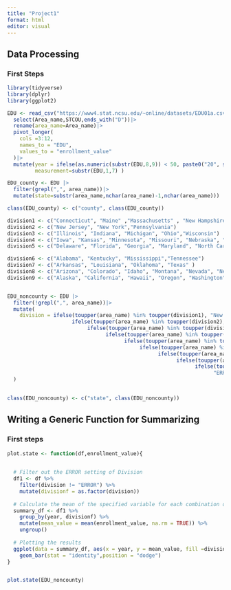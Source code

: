 ```yaml
---
title: "Project1"
format: html
editor: visual
---
```


## Data Processing

### First Steps

```r
library(tidyverse)
library(dplyr)
library(ggplot2)
```

```r
EDU <- read_csv("https://www4.stat.ncsu.edu/~online/datasets/EDU01a.csv")|>
  select(Area_name,STCOU,ends_with("D"))|>
  rename(area_name=Area_name)|>
  pivot_longer(
    cols =3:12,   
    names_to = "EDU",            
    values_to = "enrollment_value"           
  )|>
  mutate(year = ifelse(as.numeric(substr(EDU,8,9)) < 50, paste0("20", substr(EDU,8,9)), paste0("19", substr(EDU,8,9))),
         measurement=substr(EDU,1,7) )

EDU_county <- EDU |>
  filter(grepl(",", area_name))|>
  mutate(state=substr(area_name,nchar(area_name)-1,nchar(area_name)))

class(EDU_county) <- c("county", class(EDU_county))

division1 <- c("Connecticut", "Maine" ,"Massachusetts" , "New Hampshire" , "Rhode Island", "Vermont")
division2 <- c("New Jersey", "New York","Pennsylvania")
division3 <- c("Illinois", "Indiana", "Michigan", "Ohio","Wisconsin")
division4 <- c("Iowa", "Kansas", "Minnesota", "Missouri", "Nebraska", "North Dakota", "South Dakota")
division5 <- c("Delaware", "Florida", "Georgia", "Maryland", "North Carolina", "South Carolina", "Virginia", "DISTRICT OF COLUMBIA","West Virginia")

division6 <- c("Alabama", "Kentucky", "Mississippi","Tennessee")
division7 <- c("Arkansas", "Louisiana", "Oklahoma", "Texas" )
division8 <- c("Arizona", "Colorado", "Idaho", "Montana", "Nevada", "New Mexico", "Utah","Wyoming")
division9 <- c("Alaska", "California", "Hawaii", "Oregon", "Washington")


EDU_noncounty <- EDU |>
  filter(!grepl(",", area_name))|>
  mutate(
    division = ifelse(toupper(area_name) %in% toupper(division1), "New England",
                     ifelse(toupper(area_name) %in% toupper(division2), "Middle Atlantic",
                          ifelse(toupper(area_name) %in% toupper(division3), "East North Central",
                                ifelse(toupper(area_name) %in% toupper(division4), "West North Central",
                                      ifelse(toupper(area_name) %in% toupper(division5), "South Atlantic",
                                           ifelse(toupper(area_name) %in% toupper(division6), "East South Central",
                                                 ifelse(toupper(area_name) %in% toupper(division7), "West South Central",
                                                       ifelse(toupper(area_name) %in% toupper(division8), "Mountain",
                                                             ifelse(toupper(area_name) %in% toupper(division9), "Pacific",
                                                                   "ERROR")))))))))
  )
  

class(EDU_noncounty) <- c("state", class(EDU_noncounty))


```



## Writing a Generic Function for Summarizing
### First steps 
```r
plot.state <- function(df,enrollment_value){

  
  # Filter out the ERROR setting of Division
  df1 <- df %>%
    filter(division != "ERROR") %>%
    mutate(divisionf = as.factor(division))
  
  # Calculate the mean of the specified variable for each combination of year and division
  summary_df <- df1 %>%
    group_by(year, divisionf) %>%
    mutate(mean_value = mean(enrollment_value, na.rm = TRUE)) %>%
    ungroup()
  
  # Plotting the results
  ggplot(data = summary_df, aes(x = year, y = mean_value, fill =divisionf)) +
    geom_bar(stat = "identity",position = "dodge")  
}


plot.state(EDU_noncounty)



```

